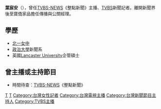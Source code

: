{{主播資訊
| 主播頭銜     = 前 TVBS-NEWS《整點新聞》主播
| 主播姓名     = 葉宸安
| 主播英文名字 = 
| 主播出生年分 = 
| 主播出生日期 = 12月5日
| 星座         = [[射手座|射手座]]
| 主播逝世年分 = 
| 主播逝世日期 = 
| 主播照片檔案 = 
| 主播照片尺寸 = 
| 主播照片圖說 = 
| 國籍         = {{ROC}}
| 籍貫         = 
| 出生地       = {{TWN}}[[臺北市|臺北市]]
| 逝世地       = 
| 最高學歷     = [[政治大學|政治大學]]新聞學系
| 暱稱         = 
| 綽號         = 
| 血型         = 
| 身高         = 
| 體重         = 
| 婚姻狀況     = 已婚
| 配偶         = 
| 信仰宗教     = 
| 官方網站     = 
| 備註         = 
|}}
'''葉宸安'''（{{bd||12月5日|catIdx=Y叶}}），曾任[[TVBS-NEWS|TVBS-NEWS]]《整點新聞》主播、[[TVBS|TVBS]]新聞記者。離開新聞界後至寶僑家品擔任傳播與公關經理。

==學歷==
*[[北一女中|北一女中]]
*[[政治大學|政治大學]]新聞系
*英國[[Lancaster_University|Lancaster University]]企管碩士

==曾主播或主持節目==
{{dynamic list}}
*時間待查：[[TVBS-NEWS|TVBS-NEWS]]《整點新聞》

{{TW-bio-stub}}
[[Category:臺北市立第一女子高級中學校友|T]]
[[Category:國立政治大學校友|T]]
[[Category:台灣女性記者|Category:台灣女性記者]]
[[Category:台灣電視主播|Category:台灣電視主播]]
[[Category:台灣新聞節目主持人|Category:台灣新聞節目主持人]]
[[Category:TVBS主播|Category:TVBS主播]]